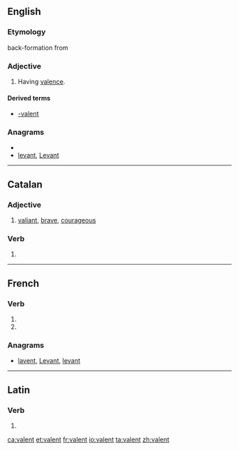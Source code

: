 ==English==

===Etymology===
back-formation from {{term|valence}}

===Adjective===
{{en-adj}}

# Having [[valence]].

====Derived terms====
* [[-valent]]

===Anagrams===
* {{alphagram|aelntv}}
* [[levant#English|levant]], [[Levant#English|Levant]]

----

==Catalan==

===Adjective===
{{ca-adj}}

# [[valiant]], [[brave]], [[courageous]]

===Verb===
{{infl|ca|verb form}}

# {{ca-verb form of|t=pres|m=ptc|valer}}

----

==French==

===Verb===
{{fr-verb-form}}

# {{conjugation of|valoir||3|p|pres|ind|lang=fr}}
# {{conjugation of|valoir||3|p|pres|sub|lang=fr}}

===Anagrams===
* [[lavent#French|lavent]], [[Levant#French|Levant]], [[levant#French|levant]]

----

==Latin==

===Verb===
{{la-verb-form|valent}}

# {{conjugation of|valeo|valeō|3|p|pres|act|ind|lang=la}}

[[ca:valent]]
[[et:valent]]
[[fr:valent]]
[[io:valent]]
[[ta:valent]]
[[zh:valent]]